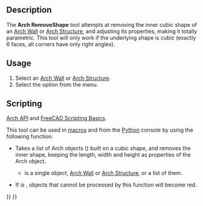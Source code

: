 <languages/>
<translate>

<!--T:10-->
{{Docnav
|[[Arch_SelectNonSolidMeshes|SelectNonSolidMeshes]]
|[[Arch_CloseHoles|CloseHoles]]
|[[BIM_Workbench|BIM]]
|IconL=Arch_SelectNonManifold.svg
|IconR=Arch_CloseHoles.svg
|IconC=Workbench_BIM.svg
}}

<!--T:1-->
{{GuiCommand
|Name=Arch RemoveShape
|MenuLocation=Utils → Remove Shape from Arch
|Workbenches=[[BIM_Workbench|BIM]]
|SeeAlso=[[Arch_SplitMesh|Arch SplitMesh]], [[Arch_MeshToShape|Arch MeshToShape]]
}}

==Description== <!--T:2-->

<!--T:3-->
The '''Arch RemoveShape''' tool attempts at removing the inner cubic shape of an [[Arch_Wall|Arch Wall]] or [[Arch_Structure|Arch Structure]], and adjusting its properties, making it totally parametric. This tool will only work if the underlying shape is cubic (exactly 6 faces, all corners have only right angles).

==Usage== <!--T:4-->

<!--T:5-->
# Select an [[Arch_Wall|Arch Wall]] or [[Arch_Structure|Arch Structure]].
# Select the {{MenuCommand|Utils → [[Image:Arch_RemoveShape.svg|16px]] Remove Shape from Arch}} option from the menu.

==Scripting== <!--T:14-->

<!--T:6-->
{{Emphasis|See also:}} [[Arch_API|Arch API]] and [[FreeCAD_Scripting_Basics|FreeCAD Scripting Basics]].

<!--T:7-->
This tool can be used in [[Macros|macros]] and from the [[Python|Python]] console by using the following function:

</translate>
{{Code|code=
removeShape(objs, mark=True)
}}
<translate>

<!--T:8-->
* Takes a list of Arch objects ({{incode|objs}}) built on a cubic shape, and removes the inner shape, keeping the length, width and height as properties of the Arch object.
** {{incode|objs}} is a single object, [[Arch Wall]] or [[Arch Structure]], or a list of them.
* If {{incode|mark}} is {{incode|True}}, objects that cannot be processed by this function will become red.

</translate>
{{Code|code=
import FreeCAD, Draft, Arch

Box = FreeCAD.ActiveDocument.addObject("Part::Box", "Box")
Box.Length = 1000
Box.Width = 2000
Box.Height = 1000
FreeCAD.ActiveDocument.recompute()

Structure = Arch.makeStructure(Box)
FreeCAD.ActiveDocument.recompute()

Arch.removeShape(Structure)
FreeCAD.ActiveDocument.recompute()
}}
<translate>


<!--T:11-->
{{Docnav
|[[Arch_SelectNonSolidMeshes|SelectNonSolidMeshes]]
|[[Arch_CloseHoles|CloseHoles]]
|[[BIM_Workbench|BIM]]
|IconL=Arch_SelectNonManifold.svg
|IconR=Arch_CloseHoles.svg
|IconC=Workbench_BIM.svg
}}

</translate>
{{BIM_Tools_navi{{#translation:}}}}
{{Userdocnavi{{#translation:}}}}